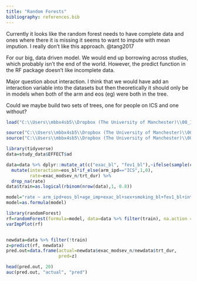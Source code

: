 ```yaml
---
title: "Random Forests"
bibliography: references.bib
---
```


Currently it looks like the random forest needs to have complete data and ones where there it is missing it seems to want to impute with mean impution. I really don't like this approach. @tang2017

For our big, data driven model. We would end up borrowing across studies, which probably isn't the end of the world. However, the predict function in the RF package doesn't like incomplete data.

Major question about interaction. I think that we would have add an interaction variable into the datasets but then theoretically it should only be in models when both of the arm and eos (eg) were both in the tree. 

Could we maybe build two sets of trees, one for people on ICS and one without?

```r
load("C:\\Users\\mbbx4sb5\\Dropbox (The University of Manchester)\\00_ICS_RECODE_Shared\\data/study_data.RDa")

source("C:\\Users\\mbbx4sb5\\Dropbox (The University of Manchester)\\00_ICS_RECODE_Shared\\R/prediction/auc.R")
source("C:\\Users\\mbbx4sb5\\Dropbox (The University of Manchester)\\00_ICS_RECODE_Shared\\R/prediction/auc_boot.R")
```

```r

library(tidyverse)
data=study_data$EFFECT$ad

data=data %>% dplyr::mutate_at(c("exac_bl", "fev1_bl"),~ifelse(sample(c(TRUE, FALSE), size = length(.), replace = TRUE, prob = c(0.8, 0.2)),., NA))%>% 
  mutate(interaction=eos_bl*if_else(arm_ipd=="ICS",1,0),
         rate=exac_modsev_n/trt_dur) %>% 
  drop_na(rate)
data$train=as.logical(rbinom(nrow(data),1, 0.8))

model="rate ~ arm_ipd+eos_bl+age_imp+exac_bl+sex+smoking_bl+fev1_bl+interaction"
model=as.formula(model)

library(randomForest)
rf=randomForest(formula=model, data=data %>% filter(train), na.action = na.roughfix)
varImpPlot(rf)


newdata=data %>% filter(!train)
z=predict(rf, newdata)
pred.out=data.frame(actual=newdata$exac_modsev_n/newdata$trt_dur,
                    pred=z)

head(pred.out, 20)
auc(pred.out, "actual", "pred")

```

::: {#refs}
:::
